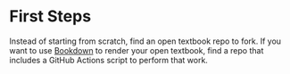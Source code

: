 # First Steps

Instead of starting from scratch, find an open textbook repo to fork. If you want to use [Bookdown](https://bookdown.org/) to render your open textbook, find a repo that includes a GitHub Actions script to perform that work. 
